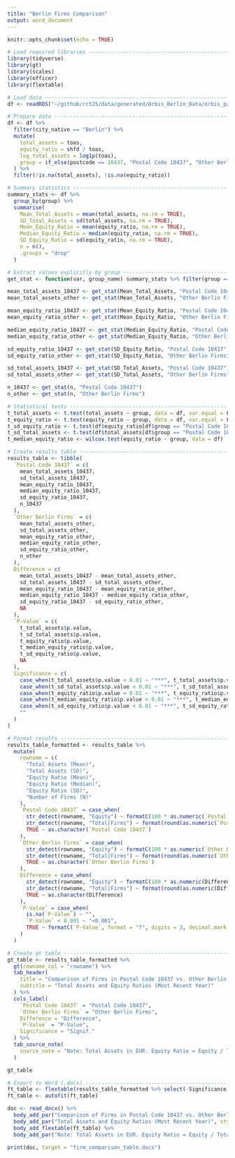 ---
title: "Berlin Firms Comparison"
output: word_document
---

```{r setup, include=FALSE}
knitr::opts_chunk$set(echo = TRUE) 
```

```{r}
# Load required libraries ----------------------------------------------------
library(tidyverse)
library(gt)
library(scales)
library(officer)
library(flextable)

# Load data ------------------------------------------------------------------
df <- readRDS("~/github/rct25/data/generated/Orbis_Berlin_Data/orbis_panel_berlin.rds")

# Prepare data ---------------------------------------------------------------
df <- df %>%
  filter(city_native == "Berlin") %>%
  mutate(
    total_assets = toas,
    equity_ratio = shfd / toas,
    log_total_assets = log1p(toas),
    group = if_else(postcode == 10437, "Postal Code 10437", "Other Berlin Firms")
  ) %>%
  filter(!is.na(total_assets), !is.na(equity_ratio))

# Summary statistics ---------------------------------------------------------
summary_stats <- df %>%
  group_by(group) %>%
  summarise(
    Mean_Total_Assets = mean(total_assets, na.rm = TRUE),
    SD_Total_Assets = sd(total_assets, na.rm = TRUE),
    Mean_Equity_Ratio = mean(equity_ratio, na.rm = TRUE),
    Median_Equity_Ratio = median(equity_ratio, na.rm = TRUE),
    SD_Equity_Ratio = sd(equity_ratio, na.rm = TRUE),
    n = n(),
    .groups = "drop"
  )

# Extract values explicitly by group ------------------------------------------
get_stat <- function(var, group_name) summary_stats %>% filter(group == group_name) %>% pull({{ var }})

mean_total_assets_10437 <- get_stat(Mean_Total_Assets, "Postal Code 10437")
mean_total_assets_other <- get_stat(Mean_Total_Assets, "Other Berlin Firms")

mean_equity_ratio_10437 <- get_stat(Mean_Equity_Ratio, "Postal Code 10437")
mean_equity_ratio_other <- get_stat(Mean_Equity_Ratio, "Other Berlin Firms")

median_equity_ratio_10437 <- get_stat(Median_Equity_Ratio, "Postal Code 10437")
median_equity_ratio_other <- get_stat(Median_Equity_Ratio, "Other Berlin Firms")

sd_equity_ratio_10437 <- get_stat(SD_Equity_Ratio, "Postal Code 10437")
sd_equity_ratio_other <- get_stat(SD_Equity_Ratio, "Other Berlin Firms")

sd_total_assets_10437 <- get_stat(SD_Total_Assets, "Postal Code 10437")
sd_total_assets_other <- get_stat(SD_Total_Assets, "Other Berlin Firms")

n_10437 <- get_stat(n, "Postal Code 10437")
n_other <- get_stat(n, "Other Berlin Firms")

# Statistical tests ----------------------------------------------------------
t_total_assets <- t.test(total_assets ~ group, data = df, var.equal = FALSE)
t_equity_ratio <- t.test(equity_ratio ~ group, data = df, var.equal = FALSE)
t_sd_equity_ratio <- t.test(df$equity_ratio[df$group == "Postal Code 10437"], df$equity_ratio[df$group != "Postal Code 10437"], var.equal = FALSE)
t_sd_total_assets <- t.test(df$total_assets[df$group == "Postal Code 10437"], df$total_assets[df$group != "Postal Code 10437"], var.equal = FALSE)
t_median_equity_ratio <- wilcox.test(equity_ratio ~ group, data = df)

# Create results table -------------------------------------------------------
results_table <- tibble(
  `Postal Code 10437` = c(
    mean_total_assets_10437,
    sd_total_assets_10437,
    mean_equity_ratio_10437,
    median_equity_ratio_10437,
    sd_equity_ratio_10437,
    n_10437
  ),
  `Other Berlin Firms` = c(
    mean_total_assets_other,
    sd_total_assets_other,
    mean_equity_ratio_other,
    median_equity_ratio_other,
    sd_equity_ratio_other,
    n_other
  ),
  Difference = c(
    mean_total_assets_10437 - mean_total_assets_other,
    sd_total_assets_10437 - sd_total_assets_other,
    mean_equity_ratio_10437 - mean_equity_ratio_other,
    median_equity_ratio_10437 - median_equity_ratio_other,
    sd_equity_ratio_10437 - sd_equity_ratio_other,
    NA
  ),
  `P-Value` = c(
    t_total_assets$p.value,
    t_sd_total_assets$p.value,
    t_equity_ratio$p.value,
    t_median_equity_ratio$p.value,
    t_sd_equity_ratio$p.value,
    NA
  ),
  Significance = c(
    case_when(t_total_assets$p.value < 0.01 ~ "***", t_total_assets$p.value < 0.05 ~ "**", t_total_assets$p.value < 0.1 ~ "*", TRUE ~ ""),
    case_when(t_sd_total_assets$p.value < 0.01 ~ "***", t_sd_total_assets$p.value < 0.05 ~ "**", t_sd_total_assets$p.value < 0.1 ~ "*", TRUE ~ ""),
    case_when(t_equity_ratio$p.value < 0.01 ~ "***", t_equity_ratio$p.value < 0.05 ~ "**", t_equity_ratio$p.value < 0.1 ~ "*", TRUE ~ ""),
    case_when(t_median_equity_ratio$p.value < 0.01 ~ "***", t_median_equity_ratio$p.value < 0.05 ~ "**", t_median_equity_ratio$p.value < 0.1 ~ "*", TRUE ~ ""),
    case_when(t_sd_equity_ratio$p.value < 0.01 ~ "***", t_sd_equity_ratio$p.value < 0.05 ~ "**", t_sd_equity_ratio$p.value < 0.1 ~ "*", TRUE ~ ""),
    ""
  )
)

# Format results -------------------------------------------------------------
results_table_formatted <- results_table %>%
  mutate(
    rowname = c(
      "Total Assets (Mean)",
      "Total Assets (SD)",
      "Equity Ratio (Mean)",
      "Equity Ratio (Median)",
      "Equity Ratio (SD)",
      "Number of Firms (N)"
    ),
    `Postal Code 10437` = case_when(
      str_detect(rowname, "Equity") ~ formatC(100 * as.numeric(`Postal Code 10437`), format = "f", digits = 2, big.mark = ".", decimal.mark = ",") %>% paste0("%"),
      str_detect(rowname, "Total|Firms") ~ format(round(as.numeric(`Postal Code 10437`), 0), big.mark = ".", decimal.mark = ",", scientific = FALSE),
      TRUE ~ as.character(`Postal Code 10437`)
    ),
    `Other Berlin Firms` = case_when(
      str_detect(rowname, "Equity") ~ formatC(100 * as.numeric(`Other Berlin Firms`), format = "f", digits = 2, big.mark = ".", decimal.mark = ",") %>% paste0("%"),
      str_detect(rowname, "Total|Firms") ~ format(round(as.numeric(`Other Berlin Firms`), 0), big.mark = ".", decimal.mark = ",", scientific = FALSE),
      TRUE ~ as.character(`Other Berlin Firms`)
    ),
    Difference = case_when(
      str_detect(rowname, "Equity") ~ formatC(100 * as.numeric(Difference), format = "f", digits = 2, big.mark = ".", decimal.mark = ",") %>% paste0("%"),
      str_detect(rowname, "Total|Firms") ~ format(round(as.numeric(Difference), 0), big.mark = ".", decimal.mark = ",", scientific = FALSE),
      TRUE ~ as.character(Difference)
    ),
    `P-Value` = case_when(
      is.na(`P-Value`) ~ "",
      `P-Value` < 0.001 ~ "<0.001",
      TRUE ~ formatC(`P-Value`, format = "f", digits = 3, decimal.mark = ",")
    )
  )

# Create gt table ------------------------------------------------------------
gt_table <- results_table_formatted %>%
  gt(rowname_col = "rowname") %>%
  tab_header(
    title = "Comparison of Firms in Postal Code 10437 vs. Other Berlin Firms",
    subtitle = "Total Assets and Equity Ratios (Most Recent Year)"
  ) %>%
  cols_label(
    `Postal Code 10437` = "Postal Code 10437",
    `Other Berlin Firms` = "Other Berlin Firms",
    Difference = "Difference",
    `P-Value` = "P-Value",
    Significance = "Signif."
  ) %>%
  tab_source_note(
    source_note = "Note: Total Assets in EUR. Equity Ratio = Equity / Total Assets. P-values from Welch's t-test (for means and SDs) and Wilcoxon rank-sum test (for medians). Significance levels: * p<0.1, ** p<0.05, *** p<0.01. N refers to the number of firms in each group. All p-values <0.001 are reported as <0.001. Sample includes all Berlin-based firm-year observations with non-missing data for the respective variables."
  )

gt_table

# Export to Word (.docx) -----------------------------------------------------
ft_table <- flextable(results_table_formatted %>% select(-Significance) %>% relocate(rowname) %>% mutate(across(everything(), as.character)))
ft_table <- autofit(ft_table)

doc <- read_docx() %>%
  body_add_par("Comparison of Firms in Postal Code 10437 vs. Other Berlin Firms", style = "heading 1") %>%
  body_add_par("Total Assets and Equity Ratios (Most Recent Year)", style = "heading 2") %>%
  body_add_flextable(ft_table) %>%
  body_add_par("Note: Total Assets in EUR. Equity Ratio = Equity / Total Assets. P-values from Welch's t-test (for means and SDs) and Wilcoxon rank-sum test (for medians). Significance levels: * p<0.1, ** p<0.05, *** p<0.01. N refers to the number of firms in each group. All p-values <0.001 are reported as <0.001. Sample includes all Berlin-based firm-year observations with non-missing data for the respective variables.")

print(doc, target = "firm_comparison_table.docx")

```
